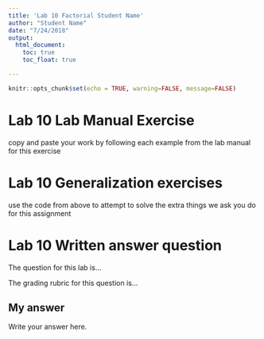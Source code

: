 ```yaml
---
title: 'Lab 10 Factorial Student Name'
author: "Student Name"
date: "7/24/2018"
output: 
  html_document:
    toc: true
    toc_float: true

---
```


```r
knitr::opts_chunk$set(echo = TRUE, warning=FALSE, message=FALSE)
```

# Lab 10 Lab Manual Exercise

copy and paste your work by following each example from the lab manual for this exercise

# Lab 10 Generalization exercises

use the code from above to attempt to solve the extra things we ask you do for this assignment

# Lab 10 Written answer question

The question for this lab is...

The grading rubric for this question is...

## My answer

Write your answer here.
